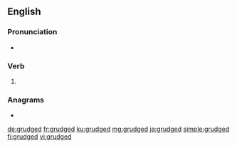 ==English==

===Pronunciation===
* {{IPA|/ɡɹʌdʒd/|lang=en}}

===Verb===
{{head|en|verb form}}

# {{en-past of|grudge}}

===Anagrams===
* {{l|en|drugged}}

[[de:grudged]]
[[fr:grudged]]
[[ku:grudged]]
[[mg:grudged]]
[[ja:grudged]]
[[simple:grudged]]
[[fi:grudged]]
[[vi:grudged]]